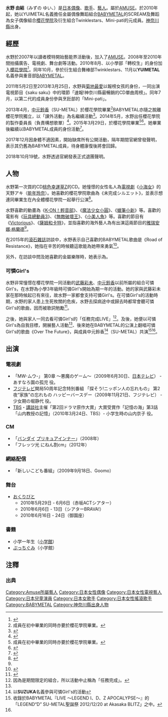 {{藝人|姓名=水野由結|類型=女藝人|圖片=Yuimetal Babymetal US Tour 2017 Megitsune June 25 Nampa ID.jpg|圖片簡介=2017年美國巡演|本名=水野由結|其他藝名=YUIMETAL|國籍=[[日本|日本]]|籍貫=[[神奈川縣|神奈川縣]]|出生日期={{birth date and age|df=yes|1999|06|20}}|職業=[[偶像|偶像]], [[歌手|歌手]], [[模特兒|模特兒]]|音樂類型=[[J-POP|J-POP]], [[重金屬|重金屬]]|經紀公司=[[AMUSE|AMUSE]]|網站=http://www.babymetal.jp/  http://www.sakuragakuin.jp/ {{dead link|date=2018年1月 |bot=InternetArchiveBot |fix-attempted=yes }} |相關團體=[[櫻花學院|櫻花學院]] (2010-2015) [[BABYMETAL|BABYMETAL]] (2011-2018)}}

'''水野 由結'''（みずの ゆい、{{bd|1999年|6月20日||}}）是[[日本偶像|日本偶像]]、[[歌手|歌手]]、[[藝人|藝人]]。屬於[[AMUSE|AMUSE]]。於2010年起，她以YUIMETAL名義擔任金屬偶像舞蹈組合[[BABYMETAL|BABYMETAL]]的SCREAM及舞蹈{{Refnest|BABYMETALにおけるスクリームは本来の「[[叫び|叫び]]」や「[[悲鳴|悲鳴]]」ではなく、「合いの手」や「掛け声」などを意味する<ref>{{Cite web|url=http://news.mynavi.jp/news/2014/08/15/132/|title=今さら聞けない！？話題のアイドル「BABYMETAL」の注目すべき3つのポイントを紹介！|accessdate=2015-08-10|work=[[マイナビニュース|マイナビニュース]]|publisher=[[マイナビ|株式会社 マイナビ]]|date=2014-08-15|deadurl=yes|archiveurl=https://web.archive.org/web/20160305222914/http://news.mynavi.jp/news/2014/08/15/132/|archivedate=2016-03-05}}</ref>。|group="注"}}為女子偶像組合[[櫻花學院|櫻花學院]]及衍生組合Twinklestars、Mini-pati的元成員。[[神奈川縣|神奈川縣]]出身。

== 經歷 ==
水野於2007年以讀者模特開始藝能界活動後，加入了[[AMUSE|AMUSE]]。2008年至2010年間拍攝廣告、電視劇、舞台劇等活動。2010年8月、以小學部「轉校生」的身份加入[[櫻花學院|櫻花學院]]{{Refnest|[[テレ朝動画|テレ朝動画]]・LoGiRL『さくら学院の放課後!〜学んdeマンデー!〜』第1回放送や{{出典無効|date=2015年8月|title=検証可能性を満たしません。}}、さくら学院ブログの[[田口華|田口華]]の発言によると、水野と[[菊地最愛|菊地最愛]]はギミックとして「転入生」であるが事実上のオリジナルメンバーであるとされている<ref>{{Cite web|url=http://ameblo.jp/sakuragakuin/entry-11837857048.html|title=今年も4月は大変でした|accessdate=2015-08-19|work=[[アメーバブログ|アメーバブログ]]|publisher=[[さくら学院|さくら学院]] [[田口華|田口華]]|date=2014-04-30|archive-date=2015-08-11|archive-url=https://web.archive.org/web/20150811115210/http://ameblo.jp/sakuragakuin/entry-11837857048.html|dead-url=no}}</ref>。|group="注"}}<ref>{{Cite news|url=http://www.barks.jp/news/?id=1000065632|title=あの可憐Girl'sのメンバーが“さくら学院”として再びお目見え|date=2010-11-11|newspaper=BARKS|accessdate=2014-08-03|archive-date=2014-08-08|archive-url=https://web.archive.org/web/20140808045436/http://www.barks.jp/news/?id=1000065632|dead-url=yes}}</ref>。同年10月，參於衍生組合舞棒部Twinklestars、11月以'''YUIMETAL'''名義參與重音部[[BABYMETAL|BABYMETAL]]。

2011年5月2日至2013年3月25日，水野與[[菊地最愛|菊地最愛]]以報榜女孩的身份，一同出演電視節目《saku saku》中的環節「速報!神奈川縣最暢銷的CD單曲周榜」。同年7月，以第二代的成員身份參與烹飪部的「Mini-pati」。

2013年4月，[[中元鈴香|中元鈴香]]（SU-METAL）於櫻花學院畢業<ref group="注" name="graduation">成員在初中畢業的同時亦要於櫻花學院畢業。</ref>BABYMETAL亦隨之脫離櫻花學院獨立，以「課外活動」為名繼續活動<ref>{{Cite web|url=http://www.sakuragakuin.jp/news/others.php?page=5 |title=さくら学院 職員室よりお知らせ |accessdate=2015-08-18 |date=2013-02-01 |publisher=[[さくら学院|さくら学院]]公式サイト 株式会社[[アミューズ|アミューズ]] |archiveurl=https://web.archive.org/web/20130613161823/http://www.sakuragakuin.jp/news/others.php?page=5 |archivedate=2013-06-13 |deadurl=yes }}</ref>。2014年5月，水野出任櫻花學院的製作委員長（負責構想歌單）<ref>{{Cite news|url=http://towershibuya.jp/news/2014/05/05/9125|title=【速報！】さくら学院、転入生＆生徒会長発表！|date=2014-05-05|newspaper=[[タワーレコード|タワーレコード]]渋谷|accessdate=2014-08-03|deadurl=yes|archiveurl=https://web.archive.org/web/20140808054743/http://towershibuya.jp/news/2014/05/05/9125|archivedate=2014-08-08}}</ref>。2015年3月29日，於櫻花學院畢業<ref group="注" name="graduation">成員在初中畢業的同時亦要於櫻花學院畢業。</ref><ref>{{Cite news|url=http://www.oricon.co.jp/news/2050754/full/|title=さくら学院、菊地最愛&水野由結ら涙の卒業式|date=2015-03-29|newspaper=[[オリコン|ORICON STYLE]]|accessdate=2015-03-30|archive-date=2015-04-02|archive-url=https://web.archive.org/web/20150402075347/http://www.oricon.co.jp/news/2050754/full/|dead-url=no}}</ref>。她畢業後繼續以BABYMETAL成員的身份活動<ref name="oricon1">{{Cite web|url=http://www.oricon.co.jp/news/2050736/full/|title=さくら学院の卒業メンバーが学院生活と今後について語る|accessdate=2015-08-19|date=2015-03-29|work=ORICON STYLE|publisher=[[オリコン|オリコン]]株式会社|archive-date=2015-09-02|archive-url=https://web.archive.org/web/20150902063456/http://www.oricon.co.jp/news/2050736/full/|dead-url=no}}</ref>。

2017年12月因身體不適因素，開始缺席所有公開活動，隔年期間官網曾發聲明，表示其仍舊為BABYMETAL成員，待身體康復後將會回歸。

2018年10月19號，水野透過官網發表正式退團聲明。

== 人物 ==

水野第一次買的CD[[桃色幸運草Z|桃色幸運草Z]]的CD。她憧憬的女性名人為[[电视剧|電視劇]]《[[小海女|小海女]]》的天野アキ（[[能年玲奈|能年玲奈]]）。她喜歡的櫻花學院歌曲為《未完成シルエット》，並表示想連同畢業生在內全體櫻花學院一起舉行公演<ref name="entamenext">{{Cite web|url=http://www.entamenext.com/news/detail/id=717|title=さくら学院 水野由結への100の質問【完全版】|accessdate=2015-07-04|date=2014年6月30日|publisher=月刊エンタメ [[徳間書店|徳間書店]]|archive-date=2015-07-01|archive-url=https://web.archive.org/web/20150701185755/http://www.entamenext.com/news/detail/id=717|dead-url=no}}</ref>。

水野喜歡的動畫為《[[K-ON！輕音部|K-ON！輕音部]]》、《[[魔法少女小圓|魔法少女小圓]]》、《[[蠟筆小新|蠟筆小新]]》等。喜歡的電影有《[[玩具總動員3|玩具總動員3]]》、《[[无敌破坏王|無敵破壞王]]》、《[[小美人魚|小美人魚]]》等。喜歡的節目有《[[胜利之歌_(电视剧)|Victorious]]》、《[[萨姆和卡特|薩姆和卡特]]》，並指喜歡的海外藝人為有出演這兩節目的[[雅瑞安娜·格蘭德|雅瑞安娜·格蘭德]]<ref name="entamenext"/>。

在2015年的[[滾石_(雜誌)|滾石雜誌]]訪談中，水野表示自己喜歡的BABYMETAL歌曲是《Road of Resistance》，她指在辛苦的時候聽這歌能為她帶來勇氣<ref>{{Cite web|url=http://www.rollingstone.com/music/features/babymetal-what-the-japanese-viral-sensations-learned-from-metallica-20150519?page=2|title=Babymetal: What the Japanese Viral Sensations Learned From Metallica|accessdate=2015-08-18|date=May 19, 2015|publisher=[[ローリング・ストーン|ローリング・ストーン]]|language=en|archive-date=2015-09-08|archive-url=https://web.archive.org/web/20150908175118/http://www.rollingstone.com/music/features/babymetal-what-the-japanese-viral-sensations-learned-from-metallica-20150519?page=2|dead-url=no}}</ref>。

另外，在訪談中問及她喜歡的金屬樂隊時，她表示為{{link-en|Cannibal Corpse|Cannibal Corpse}}{{Fact|date=2015年8月29日 (土) 15:54 (UTC)}}。

=== 可憐Girl's ===
水野非常憧憬在櫻花學院一同活動的[[武藤彩未|武藤彩未]]、[[中元鈴香|中元鈴香]]以前所屬的組合可憐Girl's，在水野為小學3年級時可憐Girl's開始為期一年的活動。她的家與武藤彩未家在那時候起已有來往，故水野一家都會支持可憐Girl's。在可憐Girl's的活動時期，水野的家人患上生死攸關的危疾，水野去探病途中或歸去時都常會聽可憐Girl's的歌曲，因而被歌詞勉勵<ref name="karen">{{Cite web|url=http://ameblo.jp/sakuragakuin/entry-11881291041.html|title=15歳|accessdate=2015-07-15|date=2014-06-20|publisher=水野由結 さくら学院オフィシャルブログ「学院日誌」 [[アメーバブログ|アメーバブログ]]|archive-date=2015-07-16|archive-url=https://web.archive.org/web/20150716002623/http://ameblo.jp/sakuragakuin/entry-11881291041.html|dead-url=no}}</ref>。

之後，她與家人一同去看可憐Girl's的「任務完成LIVE」<ref group="注">因為是期間限定的組合，所以活動中止稱為「任務完成」。</ref>。及後，她便以可憐Girl's為自我目標，開展藝人活動<ref name="entamenext"/>、後來她在BABYMETAL的公演上翻唱可憐Girl's的歌曲《Over The Future》，與成員中元鈴香<ref group="注">以'''SUZUKA'''名義參與可憐Girl's的活動</ref>（SU-METAL）共演<ref group="注">收錄於BABYMETAL『LIVE 〜LEGEND I、D、Z APOCALYPSE〜』的「LEGEND“D” SU-METAL聖誕祭 2012/12/20 at Akasaka BLITZ」之中。</ref><ref name="karen"/>。
== 出演 ==
=== 電視劇 ===
* 「MW-ムウ-」 第0章 〜悪魔のゲーム〜（2009年6月30日、[[日本電視台|日本テレビ]]） - あすなろ園の孤児 役。
* [[富士電視台|フジテレビ]]開局50周年記念特別番組 「探そう!ニッポン人の忘れもの」 第2夜“家族”の忘れもの ハッピーバースデー（2009年11月21日、フジテレビ） - 少女期の堀静代 役。
* [[TBS電視台|TBS]]・[[讲谈社|講談社]]主催「第2回ドラマ原作大賞」大賞受賞作「記憶の海」第3話「山内教授の記憶」（2010年3月24日、TBS）- 小学生時の山内京子 役。
=== CM ===
* 「[[萬代|バンダイ]] [[光之美少女系列|プリキュア]]インナー」（2008年）
* 「フレッツ光 にねん割cm」（2012年）
=== 網絡配信 ===
* 「新しいこども番組」（2009年9月18日、Goomo） 

=== 舞台 ===
* [[送行者：禮儀師的樂章|おくりびと]]
** 2010年5月29日 - 6月6日（赤坂ACTシアター）
** 2010年6月6日 - 13日（シアターBRAVA!）
** 2010年6月16日 - 24日（御園座）
=== 書籍 ===
* 小学一年生（[[小學館|小学館]]）
* [[Pucchigumi|ぷっちぐみ]]（小学館）
== 注釋 ==
{{Reflist|group="注"}}
=== 出典 ===
{{Reflist|2}}

{{BABYMETAL}}

{{DEFAULTSORT:Mizuno Yui}}
[[Category:Amuse所屬藝人|Category:Amuse所屬藝人]]
[[Category:日本女性偶像|Category:日本女性偶像]]
[[Category:日本女性電視藝人|Category:日本女性電視藝人]]
[[Category:日本兒童演員|Category:日本兒童演員]]
[[Category:日本女歌手|Category:日本女歌手]]
[[Category:日本女性搖滾歌手|Category:日本女性搖滾歌手]]
[[Category:BABYMETAL|Category:BABYMETAL]]
[[Category:神奈川縣出身人物|Category:神奈川縣出身人物]]